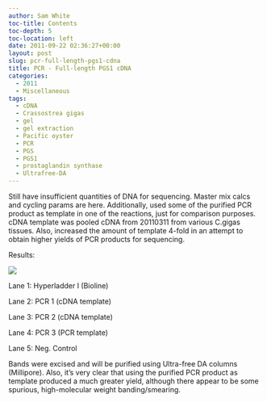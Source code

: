 ```yaml
---
author: Sam White
toc-title: Contents
toc-depth: 5
toc-location: left
date: 2011-09-22 02:36:27+00:00
layout: post
slug: pcr-full-length-pgs1-cdna
title: PCR - Full-length PGS1 cDNA
categories:
  - 2011
  - Miscellaneous
tags:
  - cDNA
  - Crassostrea gigas
  - gel
  - gel extraction
  - Pacific oyster
  - PCR
  - PGS
  - PGS1
  - prostaglandin synthase
  - Ultrafree-DA
---
```


Still have insufficient quantities of DNA for sequencing. Master mix calcs and cycling params are here. Additionally, used some of the purified PCR product as template in one of the reactions, just for comparison purposes. cDNA template was pooled cDNA from 20110311 from various C.gigas tissues. Also, increased the amount of template 4-fold in an attempt to obtain higher yields of PCR products for sequencing.

Results:

![](https://eagle.fish.washington.edu/Arabidopsis/20110922-01.JPG)

Lane 1: Hyperladder I (Bioline)

Lane 2: PCR 1 (cDNA template)

Lane 3: PCR 2 (cDNA template)

Lane 4: PCR 3 (PCR template)

Lane 5: Neg. Control

Bands were excised and will be purified using Ultra-free DA columns (Millipore). Also, it's very clear that using the purified PCR product as template produced a much greater yield, although there appear to be some spurious, high-molecular weight banding/smearing.
